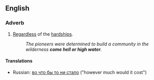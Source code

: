 ==English==

===Adverb===
{{infl|en|adverb|head=[[come]] [[hell or high water]]}}

# {{idiomatic}} [[regardless|Regardless]] of the [[hardship]]s.
#:''The pioneers were determined to build a community in the wilderness '''come hell or high water'''.''

====Translations====
{{trans-top|regardless of the hardships}}
* Russian: [[во что бы то ни стало]] ("however much would it cost")
{{trans-mid}}
{{trans-bottom}}